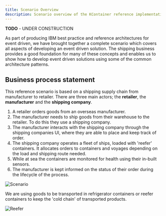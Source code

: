 ```yaml
---
title: Scenario Overview
description: Scenario overview of the KContainer reference implementation
---
```


<InlineNotification kind="warning"><strong>TODO</strong> - UNDER CONSTRUCTION</InlineNotification>

As part of producing IBM best practice and reference architectures for event driven, we have brought together a complete scenario which covers all aspects of developing an event driven solution. The shipping business provides a good foundation for many of these concepts and enables us to show how to develop event driven solutions using some of the common architecture patterns.

## Business process statement

This reference scenario is based on a shipping supply chain from manufacturer to retailer. There are three main actors; the **retailer**, the **manufacturer** and the **shipping company**.

1. A retailer orders goods from an overseas manufacturer.
2. The manufacturer needs to ship goods from their warehouse to the retailer. To do this they use a shipping company.
3. The manufacturer interacts with the shipping company through the shipping companies UI, where they are able to place and keep track of order.
4. The shipping company operates a fleet of ships, loaded with 'reefer' containers. It allocates orders to containers and voyages depending on the load and shipping route needed.
5. While at sea the containers are monitored for health using their in-built sensors.
6. The manufacturer is kept informed on the status of their order during the lifecycle of the process.

![Scenario](./images/shipping-scenario-overview.png)

We are using goods to be transported in refrigerator containers or reefer containers to keep the 'cold chain' of transported products.

![Reefer](./images/reefer.png)
